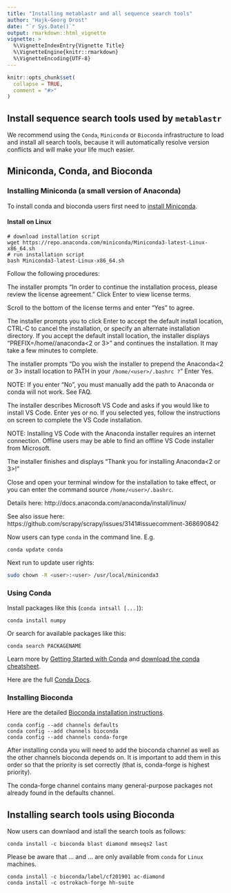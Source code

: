 ```yaml
---
title: "Installing metablastr and all sequence search tools"
author: "Hajk-Georg Drost"
date: "`r Sys.Date()`"
output: rmarkdown::html_vignette
vignette: >
  %\VignetteIndexEntry{Vignette Title}
  %\VignetteEngine{knitr::rmarkdown}
  %\VignetteEncoding{UTF-8}
---
```


```r
knitr::opts_chunk$set(
  collapse = TRUE,
  comment = "#>"
)
```

## Install sequence search tools used by `metablastr`

We recommend using the `Conda`, `Miniconda` or `Bioconda` infrastructure to load and install
all search tools, because it will automatically resolve version conflicts and will
make your life much easier.


## Miniconda, Conda, and Bioconda

### Installing Miniconda (a small version of Anaconda)

To install conda and bioconda users first need to [install Miniconda](https://conda.io/miniconda.html).

#### Install on Linux

```
# download installation script
wget https://repo.anaconda.com/miniconda/Miniconda3-latest-Linux-x86_64.sh
# run installation script
bash Miniconda3-latest-Linux-x86_64.sh
```

Follow the following procedures:

The installer prompts “In order to continue the installation process, please review the license agreement.” Click Enter to view license terms.

Scroll to the bottom of the license terms and enter “Yes” to agree.

The installer prompts you to click Enter to accept the default install location, CTRL-C to cancel the installation, or specify an alternate installation directory. If you accept the default install location, the installer displays “PREFIX=/home/<user>/anaconda<2 or 3>” and continues the installation. It may take a few minutes to complete.

The installer prompts “Do you wish the installer to prepend the Anaconda<2 or 3> install location to PATH in your `/home/<user>/.bashrc ?`” Enter Yes.

NOTE: If you enter “No”, you must manually add the path to Anaconda or conda will not work. See FAQ.

The installer describes Microsoft VS Code and asks if you would like to install VS Code. Enter yes or no. If you selected yes, follow the instructions on screen to complete the VS Code installation.

NOTE: Installing VS Code with the Anaconda installer requires an internet connection. Offline users may be able to find an offline VS Code installer from Microsoft.

The installer finishes and displays “Thank you for installing Anaconda<2 or 3>!”

Close and open your terminal window for the installation to take effect, or you can enter the command source `/home/<user>/.bashrc`.

Details here: http://docs.anaconda.com/anaconda/install/linux/

See also issue here: https://github.com/scrapy/scrapy/issues/3141#issuecomment-368690842

Now users can type `conda` in the command line.
E.g.

```
conda update conda
```

Next run to update user rights:

```sh
sudo chown -R <user>:<user> /usr/local/miniconda3
```

### Using Conda

Install packages like this (`conda intsall [...]`):

```
conda install numpy
```

Or search for available packages like this:

```
conda search PACKAGENAME
```

Learn more by [Getting Started with Conda](https://conda.io/docs/user-guide/getting-started.html)
and [download the conda cheatsheet](https://conda.io/docs/user-guide/cheatsheet.html).

Here are the full [Conda Docs](https://conda.io/docs/).

### Installing Bioconda

Here are the detailed [Bioconda installation instructions](https://bioconda.github.io/).

```
conda config --add channels defaults
conda config --add channels bioconda
conda config --add channels conda-forge
```

After installing conda you will need to add the bioconda channel as well as the other channels bioconda depends on. It is important to add them in this order so that the priority is set correctly (that is, conda-forge is highest priority).

The conda-forge channel contains many general-purpose packages not already found in the defaults channel.


## Installing search tools using Bioconda

Now users can downlaod and istall the search tools as follows:

```
conda install -c bioconda blast diamond mmseqs2 last
```

Please be aware that ... and ... are only available from `conda` for `Linux` machines.

```
conda install -c bioconda/label/cf201901 ac-diamond
conda install -c ostrokach-forge hh-suite
```

